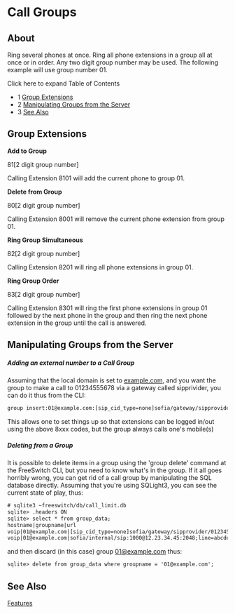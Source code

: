 
# Call Groups 

 

## About

Ring several phones at once. Ring all phone extensions in a group all at once or in order. Any two digit group number may be used. The following example will use group number 01.

Click here to expand Table of Contents

* 1 [Group Extensions](#group-extensions)
* 2 [Manipulating Groups from the Server](#manipulating-groups-from-the-server)
* 3 [See Also](#see-also)

## Group Extensions

**Add to Group**

81\[2 digit group number\]

Calling Extension 8101 will add the current phone to group 01.

  
**Delete from Group**

80\[2 digit group number\]

Calling Extension 8001 will remove the current phone extension from group 01.

**Ring Group Simultaneous**

82\[2 digit group number\]

Calling Extension 8201 will ring all phone extensions in group 01.

**Ring Group Order**

83\[2 digit group number\]

Calling Extension 8301 will ring the first phone extensions in group 01 followed by the next phone in the group and then ring the next phone extension in the group until the call is answered.

## Manipulating Groups from the Server

##### Adding an external number to a Call Group

Assuming that the local domain is set to [example.com](http://example.com), and you want the group to make a call to 01234555678 via a gateway called sipprivider, you can do it thus from the CLI:

```xml
group insert:01@example.com:[sip_cid_type=none]sofia/gateway/sipprovider/01234555678
```

This allows one to set things up so that extensions can be logged in/out using the above 8xxx codes, but the group always calls one's mobile(s)

##### Deleting from a Group

It is possible to delete items in a group using the 'group delete' command at the FreeSwitch CLI, but you need to know what's in the group. If it all goes horribly wrong, you can get rid of a call group by manipulating the SQL database directly. Assuming that you're using SQLight3, you can see the current state of play, thus:

```xml
# sqlite3 ~freeswitch/db/call_limit.db
sqlite> .headers ON
sqlite> select * from group_data;
hostname|groupname|url
voip|01@example.com|[sip_cid_type=none]sofia/gateway/sipprovider/01234555678
voip|01@example.com|sofia/internal/sip:1000@12.23.34.45:2048;line=abcde
```

and then discard (in this case) group [01@example.com](mailto:01@example.com) thus:

```xml
sqlite> delete from group_data where groupname = '01@example.com';
```

## See Also

[Features](../Miscellaneous/Features_6586725.mdx#about)


